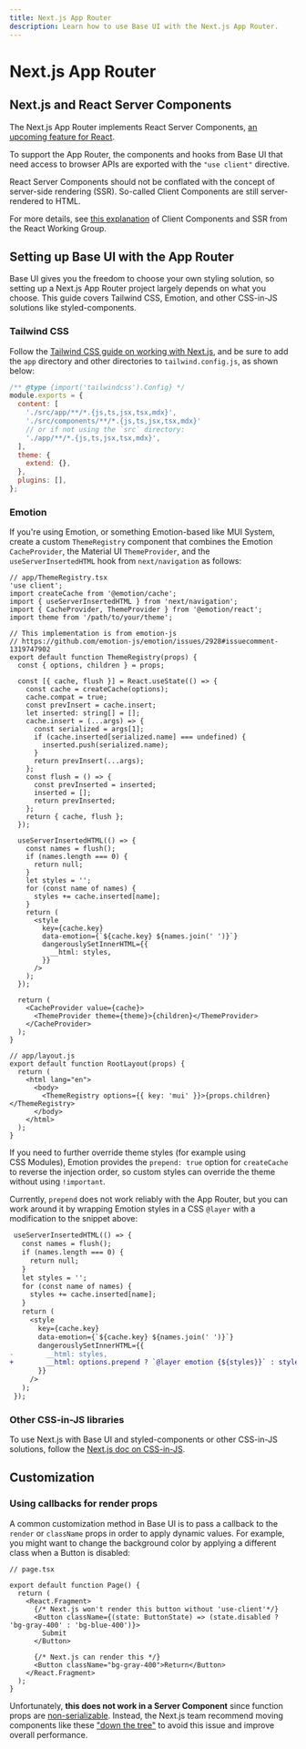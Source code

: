 ```yaml
---
title: Next.js App Router
description: Learn how to use Base UI with the Next.js App Router.
---
```


# Next.js App Router

<Description />

## Next.js and React Server Components

The Next.js App Router implements React Server Components, [an upcoming feature for React](https://github.com/reactjs/rfcs/blob/main/text/0227-server-module-conventions.md).

To support the App Router, the components and hooks from Base UI that need access to browser APIs are exported with the `"use client"` directive.

<Callout type="warning">
React Server Components should not be conflated with the concept of server-side rendering (SSR).
So-called Client Components are still server-rendered to HTML.

For more details, see [this explanation](https://github.com/reactwg/server-components/discussions/4) of Client Components and SSR from the React Working Group.

</Callout>

## Setting up Base UI with the App Router

Base UI gives you the freedom to choose your own styling solution, so setting up a Next.js App Router project largely depends on what you choose.
This guide covers Tailwind CSS, Emotion, and other CSS-in-JS solutions like styled-components.

### Tailwind CSS

Follow the [Tailwind CSS guide on working with Next.js](https://tailwindcss.com/docs/guides/nextjs), and be sure to add the `app` directory and other directories to `tailwind.config.js`, as shown below:

```js
/** @type {import('tailwindcss').Config} */
module.exports = {
  content: [
    './src/app/**/*.{js,ts,jsx,tsx,mdx}',
    './src/components/**/*.{js,ts,jsx,tsx,mdx}'
    // or if not using the `src` directory:
    './app/**/*.{js,ts,jsx,tsx,mdx}',
  ],
  theme: {
    extend: {},
  },
  plugins: [],
};
```

### Emotion

If you're using Emotion, or something Emotion-based like MUI System, create a custom `ThemeRegistry` component that combines the Emotion `CacheProvider`, the Material UI `ThemeProvider`, and the `useServerInsertedHTML` hook from `next/navigation` as follows:

```tsx
// app/ThemeRegistry.tsx
'use client';
import createCache from '@emotion/cache';
import { useServerInsertedHTML } from 'next/navigation';
import { CacheProvider, ThemeProvider } from '@emotion/react';
import theme from '/path/to/your/theme';

// This implementation is from emotion-js
// https://github.com/emotion-js/emotion/issues/2928#issuecomment-1319747902
export default function ThemeRegistry(props) {
  const { options, children } = props;

  const [{ cache, flush }] = React.useState(() => {
    const cache = createCache(options);
    cache.compat = true;
    const prevInsert = cache.insert;
    let inserted: string[] = [];
    cache.insert = (...args) => {
      const serialized = args[1];
      if (cache.inserted[serialized.name] === undefined) {
        inserted.push(serialized.name);
      }
      return prevInsert(...args);
    };
    const flush = () => {
      const prevInserted = inserted;
      inserted = [];
      return prevInserted;
    };
    return { cache, flush };
  });

  useServerInsertedHTML(() => {
    const names = flush();
    if (names.length === 0) {
      return null;
    }
    let styles = '';
    for (const name of names) {
      styles += cache.inserted[name];
    }
    return (
      <style
        key={cache.key}
        data-emotion={`${cache.key} ${names.join(' ')}`}
        dangerouslySetInnerHTML={{
          __html: styles,
        }}
      />
    );
  });

  return (
    <CacheProvider value={cache}>
      <ThemeProvider theme={theme}>{children}</ThemeProvider>
    </CacheProvider>
  );
}

// app/layout.js
export default function RootLayout(props) {
  return (
    <html lang="en">
      <body>
        <ThemeRegistry options={{ key: 'mui' }}>{props.children}</ThemeRegistry>
      </body>
    </html>
  );
}
```

If you need to further override theme styles (for example using CSS Modules), Emotion provides the `prepend: true` option for `createCache` to reverse the injection order, so custom styles can override the theme without using `!important`.

Currently, `prepend` does not work reliably with the App Router, but you can work around it by wrapping Emotion styles in a CSS `@layer` with a modification to the snippet above:

```diff
 useServerInsertedHTML(() => {
   const names = flush();
   if (names.length === 0) {
     return null;
   }
   let styles = '';
   for (const name of names) {
     styles += cache.inserted[name];
   }
   return (
     <style
       key={cache.key}
       data-emotion={`${cache.key} ${names.join(' ')}`}
       dangerouslySetInnerHTML={{
-        __html: styles,
+        __html: options.prepend ? `@layer emotion {${styles}}` : styles,
       }}
     />
   );
 });
```

### Other CSS-in-JS libraries

To use Next.js with Base UI and styled-components or other CSS-in-JS solutions, follow the [Next.js doc on CSS-in-JS](https://nextjs.org/docs/app/building-your-application/styling/css-in-js).

## Customization

### Using callbacks for render props

A common customization method in Base UI is to pass a callback to the `render` or `className` props in order to apply dynamic values.
For example, you might want to change the background color by applying a different class when a Button is disabled:

```tsx
// page.tsx

export default function Page() {
  return (
    <React.Fragment>
      {/* Next.js won't render this button without 'use-client'*/}
      <Button className={(state: ButtonState) => (state.disabled ? 'bg-gray-400' : 'bg-blue-400')}>
        Submit
      </Button>

      {/* Next.js can render this */}
      <Button className="bg-gray-400">Return</Button>
    </React.Fragment>
  );
}
```

Unfortunately, **this does not work in a Server Component** since function props are [non-serializable](https://nextjs.org/docs/app/building-your-application/rendering/composition-patterns#passing-props-from-server-to-client-components-serialization).
Instead, the Next.js team recommend moving components like these ["down the tree"](https://nextjs.org/docs/app/building-your-application/rendering/composition-patterns#moving-client-components-down-the-tree) to avoid this issue and improve overall performance.
